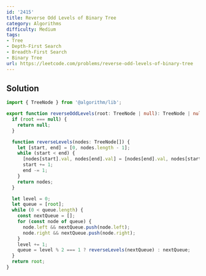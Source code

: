 ```yaml
---
id: '2415'
title: Reverse Odd Levels of Binary Tree
category: Algorithms
difficulty: Medium
tags:
- Tree
- Depth-First Search
- Breadth-First Search
- Binary Tree
url: https://leetcode.com/problems/reverse-odd-levels-of-binary-tree
---
```


## Solution

```typescript filename="solution.ts" copy
import { TreeNode } from '@algorithm/lib';

export function reverseOddLevels(root: TreeNode | null): TreeNode | null {
  if (root === null) {
    return null;
  }

  function reverseLevels(nodes: TreeNode[]) {
    let [start, end] = [0, nodes.length - 1];
    while (start < end) {
      [nodes[start].val, nodes[end].val] = [nodes[end].val, nodes[start].val];
      start += 1;
      end -= 1;
    }
    return nodes;
  }

  let level = 0;
  let queue = [root];
  while (0 < queue.length) {
    const nextQueue = [];
    for (const node of queue) {
      node.left && nextQueue.push(node.left);
      node.right && nextQueue.push(node.right);
    }
    level += 1;
    queue = level % 2 === 1 ? reverseLevels(nextQueue) : nextQueue;
  }
  return root;
}
```


